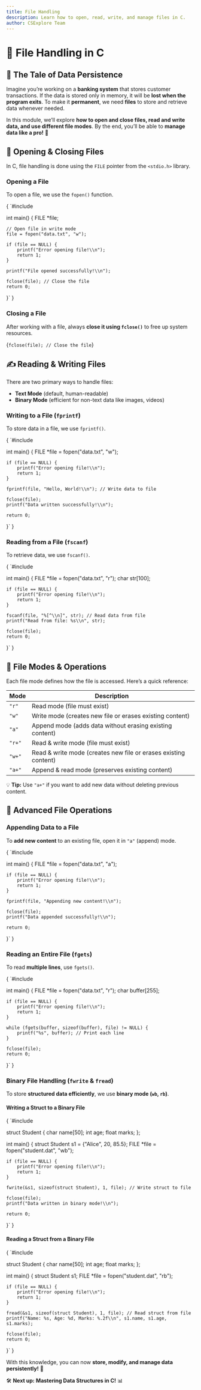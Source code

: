 ```yaml
---
title: File Handling
description: Learn how to open, read, write, and manage files in C.
author: CSExplore Team
---
```


# 📂 File Handling in C

## 📖 The Tale of Data Persistence

Imagine you’re working on a **banking system** that stores customer transactions. If the data is stored only in memory, it will be **lost when the program exits**. To make it **permanent**, we need **files** to store and retrieve data whenever needed.

In this module, we’ll explore **how to open and close files, read and write data, and use different file modes**. By the end, you’ll be able to **manage data like a pro!** 🚀

## 🔹 Opening & Closing Files

In C, file handling is done using the `FILE` pointer from the `<stdio.h>` library.

### **Opening a File**

To open a file, we use the `fopen()` function.

<CodeBlock language="c">
{
`#include <stdio.h>

int main() {
FILE \*file;

    // Open file in write mode
    file = fopen("data.txt", "w");

    if (file == NULL) {
        printf("Error opening file!\\n");
        return 1;
    }

    printf("File opened successfully!\\n");

    fclose(file); // Close the file
    return 0;

}`
}

</CodeBlock>

### **Closing a File**

After working with a file, always **close it using `fclose()`** to free up system resources.

<CodeBlock language="c">{`fclose(file); // Close the file`}</CodeBlock>

## ✍️ Reading & Writing Files

There are two primary ways to handle files:

- **Text Mode** (default, human-readable)
- **Binary Mode** (efficient for non-text data like images, videos)

### **Writing to a File (`fprintf`)**

To store data in a file, we use `fprintf()`.

<CodeBlock language="c">
{
`#include <stdio.h>

int main() {
FILE \*file = fopen("data.txt", "w");

    if (file == NULL) {
        printf("Error opening file!\\n");
        return 1;
    }

    fprintf(file, "Hello, World!\\n"); // Write data to file

    fclose(file);
    printf("Data written successfully!\\n");

    return 0;

}`
}

</CodeBlock>

### **Reading from a File (`fscanf`)**

To retrieve data, we use `fscanf()`.

<CodeBlock language="c">
{
`#include <stdio.h>

int main() {
FILE \*file = fopen("data.txt", "r");
char str[100];

    if (file == NULL) {
        printf("Error opening file!\\n");
        return 1;
    }

    fscanf(file, "%[^\\n]", str); // Read data from file
    printf("Read from file: %s\\n", str);

    fclose(file);
    return 0;

}`
}

</CodeBlock>

## 📜 File Modes & Operations

Each file mode defines how the file is accessed. Here’s a quick reference:

| Mode   | Description                                                     |
| ------ | --------------------------------------------------------------- |
| `"r"`  | Read mode (file must exist)                                     |
| `"w"`  | Write mode (creates new file or erases existing content)        |
| `"a"`  | Append mode (adds data without erasing existing content)        |
| `"r+"` | Read & write mode (file must exist)                             |
| `"w+"` | Read & write mode (creates new file or erases existing content) |
| `"a+"` | Append & read mode (preserves existing content)                 |

💡 **Tip:** Use `"a+"` if you want to add new data without deleting previous content.

## 🔄 Advanced File Operations

### **Appending Data to a File**

To **add new content** to an existing file, open it in `"a"` (append) mode.

<CodeBlock language="c">
{
`#include <stdio.h>

int main() {
FILE \*file = fopen("data.txt", "a");

    if (file == NULL) {
        printf("Error opening file!\\n");
        return 1;
    }

    fprintf(file, "Appending new content!\\n");

    fclose(file);
    printf("Data appended successfully!\\n");

    return 0;

}`
}

</CodeBlock>

### **Reading an Entire File (`fgets`)**

To read **multiple lines**, use `fgets()`.

<CodeBlock language="c">
{
`#include <stdio.h>

int main() {
FILE \*file = fopen("data.txt", "r");
char buffer[255];

    if (file == NULL) {
        printf("Error opening file!\\n");
        return 1;
    }

    while (fgets(buffer, sizeof(buffer), file) != NULL) {
        printf("%s", buffer); // Print each line
    }

    fclose(file);
    return 0;

}`
}

</CodeBlock>

### **Binary File Handling (`fwrite` & `fread`)**

To store **structured data efficiently**, we use **binary mode (`wb`, `rb`)**.

#### Writing a Struct to a Binary File

<CodeBlock language="c">
{
`#include <stdio.h>

struct Student {
char name[50];
int age;
float marks;
};

int main() {
struct Student s1 = {"Alice", 20, 85.5};
FILE \*file = fopen("student.dat", "wb");

    if (file == NULL) {
        printf("Error opening file!\\n");
        return 1;
    }

    fwrite(&s1, sizeof(struct Student), 1, file); // Write struct to file

    fclose(file);
    printf("Data written in binary mode!\\n");

    return 0;

}`
}

</CodeBlock>

#### Reading a Struct from a Binary File

<CodeBlock language="c">
{
`#include <stdio.h>

struct Student {
char name[50];
int age;
float marks;
};

int main() {
struct Student s1;
FILE \*file = fopen("student.dat", "rb");

    if (file == NULL) {
        printf("Error opening file!\\n");
        return 1;
    }

    fread(&s1, sizeof(struct Student), 1, file); // Read struct from file
    printf("Name: %s, Age: %d, Marks: %.2f\\n", s1.name, s1.age, s1.marks);

    fclose(file);
    return 0;

}`
}

</CodeBlock>

With this knowledge, you can now **store, modify, and manage data persistently!** 🚀

🛠️ **Next up:** **Mastering Data Structures in C!** 📊
